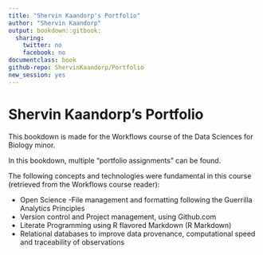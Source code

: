 ```yaml
---
title: "Shervin Kaandorp's Portfolio"
author: "Shervin Kaandorp"
output: bookdown::gitbook:
  sharing:
    twitter: no
    facebook: no
documentclass: book
github-repo: ShervinKaandorp/Portfolio
new_session: yes
---
```


# Shervin Kaandorp's Portfolio

This bookdown is made for the Workflows course of the Data Sciences for Biology minor.

In this bookdown, multiple "portfolio assignments" can be found.

The following concepts and technologies were fundamental in this course (retrieved from the Workflows course reader):

- Open Science
-File management and formatting following the Guerrilla Analytics Principles
- Version control and Project management, using Github.com
- Literate Programming using R flavored Markdown (R Markdown)
- Relational databases to improve data provenance, computational speed and traceability of observations